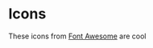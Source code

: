 
<script setup>

library.add(faCheck, faUserCircle)
</script>

<Meta title="Iconography/Font Awesome Icons" />

# Icons

These icons from [Font Awesome](https://fontawesome.com) are cool

<IconGallery>
    <IconItem name="Solid Check">
        <FontAwesomeIcon :icon="['fa-solid', 'fa-check']" />
    </IconItem>
    <IconItem name="User Circle">
        <FontAwesomeIcon :icon="['fa-regular', 'fa-user-circle']" />
    </IconItem>
</IconGallery>
